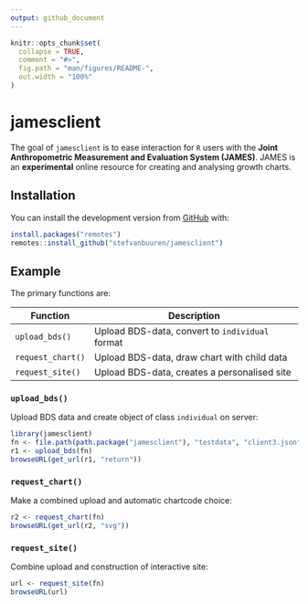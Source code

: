 ---
output: github_document
---

<!-- README.md is generated from README.Rmd. Please edit that file -->

```{r, include = FALSE}
knitr::opts_chunk$set(
  collapse = TRUE,
  comment = "#>",
  fig.path = "man/figures/README-",
  out.width = "100%"
)
```
# jamesclient

<!-- badges: start -->
<!-- badges: end -->

The goal of `jamesclient` is to ease interaction for `R` users with the 
**Joint Anthropometric Measurement and Evaluation System (JAMES)**.
JAMES is an **experimental** online resource for creating and analysing
growth charts.

## Installation

You can install the development version from [GitHub](https://github.com/) with:

``` r
install.packages("remotes")
remotes::install_github("stefvanbuuren/jamesclient")
```
## Example

The primary functions are:

Function          | Description
----------------- | -------------
`upload_bds()`    | Upload BDS-data, convert to `individual` format
`request_chart()` | Upload BDS-data, draw chart with child data
`request_site()`  | Upload BDS-data, creates a personalised site

### `upload_bds()`

Upload BDS data and create object of class `individual` on server:

```{r example, eval=FALSE}
library(jamesclient)
fn <- file.path(path.package("jamesclient"), "testdata", "client3.json")
r1 <- upload_bds(fn)
browseURL(get_url(r1, "return"))
```

### `request_chart()`

Make a combined upload and automatic chartcode choice:

```{r example2, eval = FALSE}
r2 <- request_chart(fn)
browseURL(get_url(r2, "svg"))
```

### `request_site()`

Combine upload and construction of interactive site:

```{r example3, eval = FALSE}
url <- request_site(fn)
browseURL(url)
```

